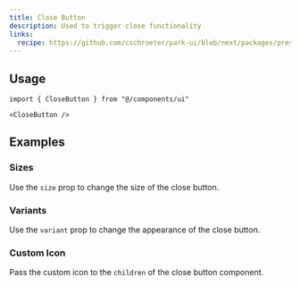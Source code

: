 ```yaml
---
title: Close Button
description: Used to trigger close functionality
links:
  recipe: https://github.com/cschroeter/park-ui/blob/next/packages/preset/src/recipes/button.ts
---
```


<ComponentExample name="basic" />

## Usage

```tsx
import { CloseButton } from "@/components/ui"
```

```tsx
<CloseButton />
```

## Examples

### Sizes

Use the `size` prop to change the size of the close button.

<ComponentExample name="sizes" />

### Variants

Use the `variant` prop to change the appearance of the close button.

<ComponentExample name="variants" />

### Custom Icon

Pass the custom icon to the `children` of the close button component.

<ComponentExample name="custom-icon" />
